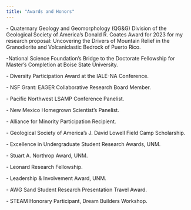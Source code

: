 ```yaml
---
title: "Awards and Honors"
---
```


\- Quaternary Geology and Geomorphology (QG&G) Division of the Geological Society of America’s Donald R. Coates Award for 2023 for my research proposal: Uncovering the Drivers of Mountain Relief in the Granodiorite and Volcaniclastic Bedrock of Puerto Rico.

\-National Science Foundation's Bridge to the Doctorate Fellowship for Master's Completion at Boise State University.

\- Diversity Participation Award at the IALE-NA Conference.

\- NSF Grant: EAGER Collaborative Research Board Member.

\- Pacific Northwest LSAMP Conference Panelist.

\- New Mexico Homegrown Scientist's Panelist.

\- Alliance for Minority Participation Recipient.

\- Geological Society of America's J. David Lowell Field Camp Scholarship.

\- Excellence in Undergraduate Student Research Awards, UNM.

\- Stuart A. Northrop Award, UNM.

\- Leonard Research Fellowship.

\- Leadership & Involvement Award, UNM.

\- AWG Sand Student Research Presentation Travel Award.

\- STEAM Honorary Participant, Dream Builders Workshop.
